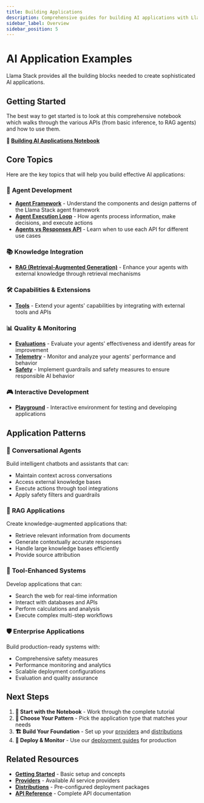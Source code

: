 ```yaml
---
title: Building Applications
description: Comprehensive guides for building AI applications with Llama Stack
sidebar_label: Overview
sidebar_position: 5
---
```


# AI Application Examples

Llama Stack provides all the building blocks needed to create sophisticated AI applications.

## Getting Started

The best way to get started is to look at this comprehensive notebook which walks through the various APIs (from basic inference, to RAG agents) and how to use them.

**📓 [Building AI Applications Notebook](https://github.com/meta-llama/llama-stack/blob/main/docs/getting_started.ipynb)**

## Core Topics

Here are the key topics that will help you build effective AI applications:

### 🤖 **Agent Development**
- **[Agent Framework](./agent)** - Understand the components and design patterns of the Llama Stack agent framework
- **[Agent Execution Loop](./agent-execution-loop)** - How agents process information, make decisions, and execute actions
- **[Agents vs Responses API](./responses-vs-agents)** - Learn when to use each API for different use cases

### 📚 **Knowledge Integration**
- **[RAG (Retrieval-Augmented Generation)](./rag)** - Enhance your agents with external knowledge through retrieval mechanisms

### 🛠️ **Capabilities & Extensions**
- **[Tools](./tools)** - Extend your agents' capabilities by integrating with external tools and APIs

### 📊 **Quality & Monitoring**
- **[Evaluations](./evals)** - Evaluate your agents' effectiveness and identify areas for improvement
- **[Telemetry](./telemetry)** - Monitor and analyze your agents' performance and behavior
- **[Safety](./safety)** - Implement guardrails and safety measures to ensure responsible AI behavior

### 🎮 **Interactive Development**
- **[Playground](./playground)** - Interactive environment for testing and developing applications

## Application Patterns

### 🤖 **Conversational Agents**
Build intelligent chatbots and assistants that can:
- Maintain context across conversations
- Access external knowledge bases
- Execute actions through tool integrations
- Apply safety filters and guardrails

### 📖 **RAG Applications**
Create knowledge-augmented applications that:
- Retrieve relevant information from documents
- Generate contextually accurate responses
- Handle large knowledge bases efficiently
- Provide source attribution

### 🔧 **Tool-Enhanced Systems**
Develop applications that can:
- Search the web for real-time information
- Interact with databases and APIs
- Perform calculations and analysis
- Execute complex multi-step workflows

### 🛡️ **Enterprise Applications**
Build production-ready systems with:
- Comprehensive safety measures
- Performance monitoring and analytics
- Scalable deployment configurations
- Evaluation and quality assurance

## Next Steps

1. **📖 Start with the Notebook** - Work through the complete tutorial
2. **🎯 Choose Your Pattern** - Pick the application type that matches your needs
3. **🏗️ Build Your Foundation** - Set up your [providers](/docs/providers/) and [distributions](/docs/distributions/)
4. **🚀 Deploy & Monitor** - Use our [deployment guides](/docs/deploying/) for production

## Related Resources

- **[Getting Started](/docs/getting-started/)** - Basic setup and concepts
- **[Providers](/docs/providers/)** - Available AI service providers
- **[Distributions](/docs/distributions/)** - Pre-configured deployment packages
- **[API Reference](/docs/api/)** - Complete API documentation
